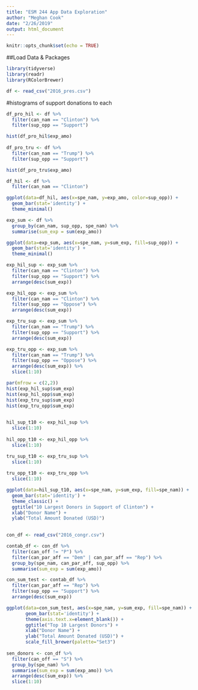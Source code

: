 ```yaml
---
title: "ESM 244 App Data Exploration"
author: "Meghan Cook"
date: "2/26/2019"
output: html_document
---
```


```r
knitr::opts_chunk$set(echo = TRUE)
```

##Load Data & Packages
```r

library(tidyverse)
library(readr)
library(RColorBrewer)

df <- read_csv("2016_pres.csv")

```

#histograms of support donations to each
```r

df_pro_hil <- df %>% 
  filter(can_nam == "Clinton") %>%
  filter(sup_opp == "Support")

hist(df_pro_hil$exp_amo)
  
df_pro_tru <- df %>% 
  filter(can_nam == "Trump") %>%
  filter(sup_opp == "Support")

hist(df_pro_tru$exp_amo)

```

```r

df_hil <- df %>% 
  filter(can_nam == "Clinton")

ggplot(data=df_hil, aes(x=spe_nam, y=exp_amo, color=sup_opp)) +
  geom_bar(stat='identity') +
  theme_minimal()

exp_sum <- df %>% 
  group_by(can_nam, sup_opp, spe_nam) %>% 
  summarise(sum_exp = sum(exp_amo))

ggplot(data=exp_sum, aes(x=spe_nam, y=sum_exp, fill=sup_opp)) +
  geom_bar(stat='identity') +
  theme_minimal()
```

```r

exp_hil_sup <- exp_sum %>% 
  filter(can_nam == "Clinton") %>% 
  filter(sup_opp == "Support") %>% 
  arrange(desc(sum_exp))

exp_hil_opp <- exp_sum %>% 
  filter(can_nam == "Clinton") %>% 
  filter(sup_opp == "Oppose") %>% 
  arrange(desc(sum_exp))

exp_tru_sup <- exp_sum %>% 
  filter(can_nam == "Trump") %>% 
  filter(sup_opp == "Support") %>% 
  arrange(desc(sum_exp))

exp_tru_opp <- exp_sum %>% 
  filter(can_nam == "Trump") %>% 
  filter(sup_opp == "Oppose") %>% 
  arrange(desc(sum_exp)) %>% 
  slice(1:10)

par(mfrow = c(2,2))
hist(exp_hil_sup$sum_exp)
hist(exp_hil_opp$sum_exp)
hist(exp_tru_sup$sum_exp)
hist(exp_tru_opp$sum_exp)
  
```

```r

hil_sup_t10 <- exp_hil_sup %>%
  slice(1:10)
  
hil_opp_t10 <- exp_hil_opp %>%
  slice(1:10)

tru_sup_t10 <- exp_tru_sup %>%
  slice(1:10)
  
tru_opp_t10 <- exp_tru_opp %>%
  slice(1:10)

ggplot(data=hil_sup_t10, aes(x=spe_nam, y=sum_exp, fill=spe_nam)) +
  geom_bar(stat='identity') +
  theme_classic() +
  ggtitle("10 Largest Donors in Support of Clinton") +
  xlab("Donor Name") +
  ylab("Total Amount Donated (USD)")
  
```

```r

con_df <- read_csv("2016_congr.csv")

contab_df <- con_df %>% 
  filter(can_off != "P") %>%
  filter(can_par_aff == "Dem" | can_par_aff == "Rep") %>% 
  group_by(spe_nam, can_par_aff, sup_opp) %>% 
  summarise(sum_exp = sum(exp_amo))

con_sum_test <- contab_df %>%
  filter(can_par_aff == "Rep") %>% 
  filter(sup_opp == "Support") %>%
  arrange(desc(sum_exp))

ggplot(data=con_sum_test, aes(x=spe_nam, y=sum_exp, fill=spe_nam)) +
       geom_bar(stat='identity') +
       theme(axis.text.x=element_blank()) +
       ggtitle("Top 10 Largest Donors") +
       xlab("Donor Name") +
       ylab("Total Amount Donated (USD)") +
       scale_fill_brewer(palette="Set3")
     
sen_donors <- con_df %>%
  filter(can_off == "S") %>%
  group_by(spe_nam) %>% 
  summarise(sum_exp = sum(exp_amo)) %>% 
  arrange(desc(sum_exp)) %>% 
  slice(1:10)

```

